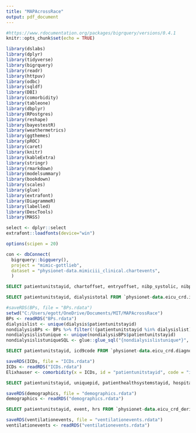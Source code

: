 ```yaml
---
title: "MAPAcrossRace"
output: pdf_document
---
```


```r
#https://www.rdocumentation.org/packages/bigrquery/versions/0.4.1
knitr::opts_chunk$set(echo = TRUE)

library(dslabs)
library(dplyr)
library(tidyverse)
library(bigrquery)
library(readr)
library(httpuv)
library(odbc)
library(sqldf)
library(DBI)
library(comorbidity)
library(tableone)
library(dbplyr)
library(RPostgres)
library(reshape)
library(bayestestR)
library(weathermetrics)
library(ggthemes)
library(pROC)
library(caret)
library(knitr)
library(kableExtra)
library(stringr)
library(rmarkdown)
library(modelsummary)
library(bookdown)
library(scales)
library(glue)
library(extrafont)
library(DiagrammeR)
library(labelled)
library(DescTools)
library(MASS)

select <- dplyr::select
extrafont::loadfonts(device="win")

options(scipen = 20)

con <- dbConnect(
  bigrquery::bigquery(),
  project = "mimic-gottlieb",
  dataset = "physionet-data.mimiciii_clinical.chartevents",
  )

```

```sql

SELECT patientunitstayid, chartoffset, entryoffset, nibp_systolic, nibp_diastolic, nibp_mean, ibp_systolic, ibp_diastolic, ibp_mean FROM `physionet-data.eicu_crd_derived.pivoted_vital` WHERE chartoffset < 1440 ORDER BY patientunitstayid, chartoffset

```

```sql

SELECT patientunitstayid, dialysistotal FROM `physionet-data.eicu_crd.intakeoutput` WHERE dialysistotal >0

```

```r
#saveRDS(BPs, file = "BPs.rdata")
setwd("C:/Users/egott/OneDrive/Documents/MIT/MAPAcrossRace")
BPs <- readRDS("BPs.rdata")
dialysislist <- unique(dialysis$patientunitstayid)
nondialysisBPs <- BPs %>% filter(!(patientunitstayid %in% dialysislist))
nondialysislistunique <- unique(nondialysisBPs$patientunitstayid)
nondialysislistuniqueSQL <- glue::glue_sql("{nondialysislistunique*}", .con = con2)
```

```sql

SELECT patientunitstayid, icd9code FROM `physionet-data.eicu_crd.diagnosis`

```

```r
saveRDS(ICDs, file = "ICDs.rdata")
ICDs <- readRDS("ICDs.rdata")
Elixhauser <- comorbidity(x = ICDs, id = "patientunitstayid", code = "icd9code", icd = "icd9", score = "elixhauser", assign0 = FALSE)

```

```sql

SELECT patientunitstayid, uniquepid, patienthealthsystemstayid, hospitalid, gender, age, ethnicity, apacheadmissiondx, hospitaldischargestatus, unittype FROM `physionet-data.eicu_crd.patient` ORDER BY uniquepid

```

```r
saveRDS(demographics, file = "demographics.rdata")
demographics <- readRDS("demographics.rdata")

```

```sql

SELECT patientunitstayid, event, hrs FROM `physionet-data.eicu_crd_derived.ventilation_events`
```

```r
saveRDS(ventilationevents, file = "ventilationevents.rdata")
ventilationevents <- readRDS("ventilationevents.rdata")

```

